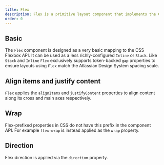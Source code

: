 ```yaml
---
title: Flex
description: Flex is a primitive layout component that implements the CSS Flexbox API.
order: 0
---
```




<CodeDocsHeader
  name="@atlaskit/primitives"
  repository="https://bitbucket.org/atlassian/atlassian-frontend-mirror"
  directoryName="primitives"
/>


## Basic

The `Flex` component is designed as a very basic mapping to the CSS Flexbox API.
It can be used as a less richly-configured `Inline` or `Stack`. Like `Stack` and `Inline`
`Flex` exclusively supports token-backed `gap` properties to ensure layouts using `Flex` match
the Atlassian Design System spacing scale.

<Example Component={FlexJustifyContent} packageName="@atlaskit/primitives/flex" />

## Align items and justify content

`Flex` applies the `alignItems` and `justifyContent` properties to align content
along its cross and main axes respectively.

<Example Component={FlexAlignItems} packageName="@atlaskit/primitives/flex" />

## Wrap

Flex-prefixed properties in CSS do not have this prefix in the component API.
For example `flex-wrap` is instead applied as the `wrap` property.

<Example Component={FlexWrap} packageName="@atlaskit/primitives/flex" />

## Direction

Flex direction is applied via the `direction` property.

<Example Component={FlexDirection} packageName="@atlaskit/primitives/flex" />
